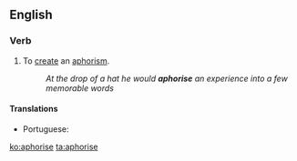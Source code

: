 ==English==

===Verb===
{{en-verb|aphoris}}

# To [[create]] an [[aphorism]].
#:''At the drop of a hat he would '''aphorise''' an experience into a few memorable words''

====Translations====
{{trans-top|to create an aphorism}}
* Portuguese: {{t|pt|aforismar}}
{{trans-mid}}
{{trans-bottom}}

[[ko:aphorise]]
[[ta:aphorise]]
